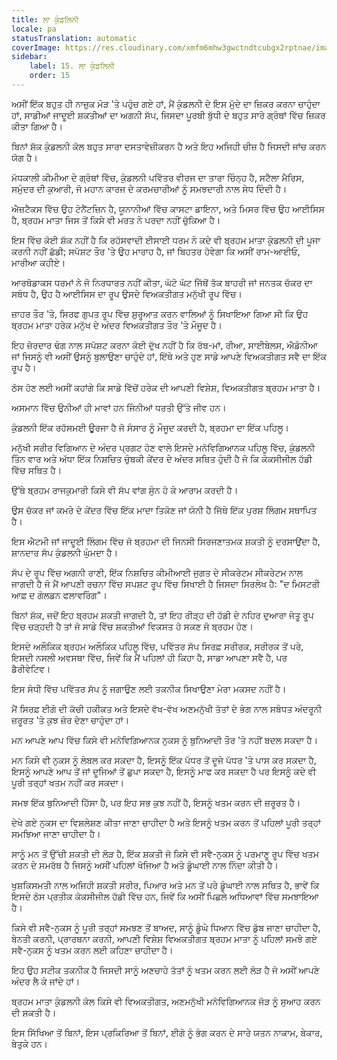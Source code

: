 ```yaml
---
title: ਲਾ ਕੁੰਡਲਿਨੀ
locale: pa
statusTranslation: automatic
coverImage: https://res.cloudinary.com/xmfm6mhw3gwctndtcubgx2rptnae/image/upload/v1741354419/small_cover_la_gran_rebelion_28716e29d2.webp
sidebar:
    label: 15. ਲਾ ਕੁੰਡਲਿਨੀ
    order: 15
---
```

ਅਸੀਂ ਇੱਕ ਬਹੁਤ ਹੀ ਨਾਜ਼ੁਕ ਮੋੜ 'ਤੇ ਪਹੁੰਚ ਗਏ ਹਾਂ, ਮੈਂ ਕੁੰਡਲਨੀ ਦੇ ਇਸ ਮੁੱਦੇ ਦਾ ਜ਼ਿਕਰ ਕਰਨਾ ਚਾਹੁੰਦਾ ਹਾਂ, ਸਾਡੀਆਂ ਜਾਦੂਈ ਸ਼ਕਤੀਆਂ ਦਾ ਅਗਨੀ ਸੱਪ, ਜਿਸਦਾ ਪੂਰਬੀ ਬੁੱਧੀ ਦੇ ਬਹੁਤ ਸਾਰੇ ਗ੍ਰੰਥਾਂ ਵਿੱਚ ਜ਼ਿਕਰ ਕੀਤਾ ਗਿਆ ਹੈ।

ਬਿਨਾਂ ਸ਼ੱਕ ਕੁੰਡਲਨੀ ਕੋਲ ਬਹੁਤ ਸਾਰਾ ਦਸਤਾਵੇਜ਼ੀਕਰਨ ਹੈ ਅਤੇ ਇਹ ਅਜਿਹੀ ਚੀਜ਼ ਹੈ ਜਿਸਦੀ ਜਾਂਚ ਕਰਨ ਯੋਗ ਹੈ।

ਮੱਧਕਾਲੀ ਕੀਮੀਆ ਦੇ ਗ੍ਰੰਥਾਂ ਵਿੱਚ, ਕੁੰਡਲਨੀ ਪਵਿੱਤਰ ਵੀਰਜ ਦਾ ਤਾਰਾ ਚਿੰਨ੍ਹ ਹੈ, ਸਟੈਲਾ ਮੈਰਿਸ, ਸਮੁੰਦਰ ਦੀ ਕੁਆਰੀ, ਜੋ ਮਹਾਨ ਕਾਰਜ ਦੇ ਕਰਮਚਾਰੀਆਂ ਨੂੰ ਸਮਝਦਾਰੀ ਨਾਲ ਸੇਧ ਦਿੰਦੀ ਹੈ।

ਐਜ਼ਟੈਕਸ ਵਿੱਚ ਉਹ ਟੋਨੈਂਟਜ਼ਿਨ ਹੈ, ਯੂਨਾਨੀਆਂ ਵਿੱਚ ਕਾਸਟਾ ਡਾਇਨਾ, ਅਤੇ ਮਿਸਰ ਵਿੱਚ ਉਹ ਆਈਸਿਸ ਹੈ, ਬ੍ਰਹਮ ਮਾਤਾ ਜਿਸ ਤੋਂ ਕਿਸੇ ਵੀ ਮਰਤ ਨੇ ਪਰਦਾ ਨਹੀਂ ਚੁੱਕਿਆ ਹੈ।

ਇਸ ਵਿੱਚ ਕੋਈ ਸ਼ੱਕ ਨਹੀਂ ਹੈ ਕਿ ਰਹੱਸਵਾਦੀ ਈਸਾਈ ਧਰਮ ਨੇ ਕਦੇ ਵੀ ਬ੍ਰਹਮ ਮਾਤਾ ਕੁੰਡਲਨੀ ਦੀ ਪੂਜਾ ਕਰਨੀ ਨਹੀਂ ਛੱਡੀ; ਸਪੱਸ਼ਟ ਤੌਰ 'ਤੇ ਉਹ ਮਾਰਾਹ ਹੈ, ਜਾਂ ਬਿਹਤਰ ਹੋਵੇਗਾ ਕਿ ਅਸੀਂ ਰਾਮ-ਆਈਓ, ਮਾਰੀਆ ਕਹੀਏ।

ਆਰਥੋਡਾਕਸ ਧਰਮਾਂ ਨੇ ਜੋ ਨਿਰਧਾਰਤ ਨਹੀਂ ਕੀਤਾ, ਘੱਟੋ ਘੱਟ ਜਿੱਥੋਂ ਤੱਕ ਬਾਹਰੀ ਜਾਂ ਜਨਤਕ ਚੱਕਰ ਦਾ ਸਬੰਧ ਹੈ, ਉਹ ਹੈ ਆਈਸਿਸ ਦਾ ਰੂਪ ਉਸਦੇ ਵਿਅਕਤੀਗਤ ਮਨੁੱਖੀ ਰੂਪ ਵਿੱਚ।

ਜ਼ਾਹਰ ਤੌਰ 'ਤੇ, ਸਿਰਫ ਗੁਪਤ ਰੂਪ ਵਿੱਚ ਸ਼ੁਰੂਆਤ ਕਰਨ ਵਾਲਿਆਂ ਨੂੰ ਸਿਖਾਇਆ ਗਿਆ ਸੀ ਕਿ ਉਹ ਬ੍ਰਹਮ ਮਾਤਾ ਹਰੇਕ ਮਨੁੱਖ ਦੇ ਅੰਦਰ ਵਿਅਕਤੀਗਤ ਤੌਰ 'ਤੇ ਮੌਜੂਦ ਹੈ।

ਇਹ ਜ਼ੋਰਦਾਰ ਢੰਗ ਨਾਲ ਸਪੱਸ਼ਟ ਕਰਨਾ ਕੋਈ ਦੁੱਖ ਨਹੀਂ ਹੈ ਕਿ ਰੱਬ-ਮਾਂ, ਰੀਆ, ਸਾਈਬੇਲਸ, ਐਡੋਨੀਆ ਜਾਂ ਜਿਸਨੂੰ ਵੀ ਅਸੀਂ ਉਸਨੂੰ ਬੁਲਾਉਣਾ ਚਾਹੁੰਦੇ ਹਾਂ, ਇੱਥੇ ਅਤੇ ਹੁਣ ਸਾਡੇ ਆਪਣੇ ਵਿਅਕਤੀਗਤ ਸਵੈ ਦਾ ਇੱਕ ਰੂਪ ਹੈ।

ਠੋਸ ਹੋਣ ਲਈ ਅਸੀਂ ਕਹਾਂਗੇ ਕਿ ਸਾਡੇ ਵਿੱਚੋਂ ਹਰੇਕ ਦੀ ਆਪਣੀ ਵਿਸ਼ੇਸ਼, ਵਿਅਕਤੀਗਤ ਬ੍ਰਹਮ ਮਾਤਾ ਹੈ।

ਅਸਮਾਨ ਵਿੱਚ ਉਨੀਆਂ ਹੀ ਮਾਵਾਂ ਹਨ ਜਿੰਨੀਆਂ ਧਰਤੀ ਉੱਤੇ ਜੀਵ ਹਨ।

ਕੁੰਡਲਨੀ ਇੱਕ ਰਹੱਸਮਈ ਊਰਜਾ ਹੈ ਜੋ ਸੰਸਾਰ ਨੂੰ ਮੌਜੂਦ ਕਰਦੀ ਹੈ, ਬ੍ਰਹਮਾ ਦਾ ਇੱਕ ਪਹਿਲੂ।

ਮਨੁੱਖੀ ਸਰੀਰ ਵਿਗਿਆਨ ਦੇ ਅੰਦਰ ਪ੍ਰਗਟ ਹੋਣ ਵਾਲੇ ਇਸਦੇ ਮਨੋਵਿਗਿਆਨਕ ਪਹਿਲੂ ਵਿੱਚ, ਕੁੰਡਲਨੀ ਤਿੰਨ ਵਾਰ ਅਤੇ ਅੱਧਾ ਇੱਕ ਨਿਸ਼ਚਿਤ ਚੁੰਬਕੀ ਕੇਂਦਰ ਦੇ ਅੰਦਰ ਸਥਿਤ ਹੁੰਦੀ ਹੈ ਜੋ ਕਿ ਕੋਕਸੀਜੀਲ ਹੱਡੀ ਵਿੱਚ ਸਥਿਤ ਹੈ।

ਉੱਥੇ ਬ੍ਰਹਮ ਰਾਜਕੁਮਾਰੀ ਕਿਸੇ ਵੀ ਸੱਪ ਵਾਂਗ ਸੁੰਨ ਹੋ ਕੇ ਆਰਾਮ ਕਰਦੀ ਹੈ।

ਉਸ ਚੱਕਰ ਜਾਂ ਕਮਰੇ ਦੇ ਕੇਂਦਰ ਵਿੱਚ ਇੱਕ ਮਾਦਾ ਤਿਕੋਣ ਜਾਂ ਯੋਨੀ ਹੈ ਜਿੱਥੇ ਇੱਕ ਪੁਰਸ਼ ਲਿੰਗਮ ਸਥਾਪਿਤ ਹੈ।

ਇਸ ਐਟਮੀ ਜਾਂ ਜਾਦੂਈ ਲਿੰਗਮ ਵਿੱਚ ਜੋ ਬ੍ਰਹਮਾ ਦੀ ਜਿਨਸੀ ਸਿਰਜਣਾਤਮਕ ਸ਼ਕਤੀ ਨੂੰ ਦਰਸਾਉਂਦਾ ਹੈ, ਸ਼ਾਨਦਾਰ ਸੱਪ ਕੁੰਡਲਨੀ ਘੁੰਮਦਾ ਹੈ।

ਸੱਪ ਦੇ ਰੂਪ ਵਿੱਚ ਅਗਨੀ ਰਾਣੀ, ਇੱਕ ਨਿਸ਼ਚਿਤ ਕੀਮੀਆਈ ਜੁਗਤ ਦੇ ਸੀਕਰੇਟਮ ਸੀਕਰੇਟਮ ਨਾਲ ਜਾਗਦੀ ਹੈ ਜੋ ਮੈਂ ਆਪਣੀ ਰਚਨਾ ਵਿੱਚ ਸਪਸ਼ਟ ਰੂਪ ਵਿੱਚ ਸਿਖਾਈ ਹੈ ਜਿਸਦਾ ਸਿਰਲੇਖ ਹੈ: "ਦ ਮਿਸਟਰੀ ਆਫ਼ ਦ ਗੋਲਡਨ ਫਲਾਵਰਿੰਗ"।

ਬਿਨਾਂ ਸ਼ੱਕ, ਜਦੋਂ ਇਹ ਬ੍ਰਹਮ ਸ਼ਕਤੀ ਜਾਗਦੀ ਹੈ, ਤਾਂ ਇਹ ਰੀੜ੍ਹ ਦੀ ਹੱਡੀ ਦੇ ਨਹਿਰ ਦੁਆਰਾ ਜੇਤੂ ਰੂਪ ਵਿੱਚ ਚੜ੍ਹਦੀ ਹੈ ਤਾਂ ਜੋ ਸਾਡੇ ਵਿੱਚ ਸ਼ਕਤੀਆਂ ਵਿਕਸਤ ਹੋ ਸਕਣ ਜੋ ਬ੍ਰਹਮ ਹੋਣ।

ਇਸਦੇ ਅਲੌਕਿਕ ਬ੍ਰਹਮ ਅਲੌਕਿਕ ਪਹਿਲੂ ਵਿੱਚ, ਪਵਿੱਤਰ ਸੱਪ ਸਿਰਫ਼ ਸਰੀਰਕ, ਸਰੀਰਕ ਤੋਂ ਪਰੇ, ਇਸਦੀ ਨਸਲੀ ਅਵਸਥਾ ਵਿੱਚ, ਜਿਵੇਂ ਕਿ ਮੈਂ ਪਹਿਲਾਂ ਹੀ ਕਿਹਾ ਹੈ, ਸਾਡਾ ਆਪਣਾ ਸਵੈ ਹੈ, ਪਰ ਡੈਰੀਵੇਟਿਵ।

ਇਸ ਸੰਧੀ ਵਿੱਚ ਪਵਿੱਤਰ ਸੱਪ ਨੂੰ ਜਗਾਉਣ ਲਈ ਤਕਨੀਕ ਸਿਖਾਉਣਾ ਮੇਰਾ ਮਕਸਦ ਨਹੀਂ ਹੈ।

ਮੈਂ ਸਿਰਫ਼ ਈਗੋ ਦੀ ਕੱਚੀ ਹਕੀਕਤ ਅਤੇ ਇਸਦੇ ਵੱਖ-ਵੱਖ ਅਣਮਨੁੱਖੀ ਤੱਤਾਂ ਦੇ ਭੰਗ ਨਾਲ ਸਬੰਧਤ ਅੰਦਰੂਨੀ ਜ਼ਰੂਰਤ 'ਤੇ ਕੁਝ ਜ਼ੋਰ ਦੇਣਾ ਚਾਹੁੰਦਾ ਹਾਂ।

ਮਨ ਆਪਣੇ ਆਪ ਵਿੱਚ ਕਿਸੇ ਵੀ ਮਨੋਵਿਗਿਆਨਕ ਨੁਕਸ ਨੂੰ ਬੁਨਿਆਦੀ ਤੌਰ 'ਤੇ ਨਹੀਂ ਬਦਲ ਸਕਦਾ ਹੈ।

ਮਨ ਕਿਸੇ ਵੀ ਨੁਕਸ ਨੂੰ ਲੇਬਲ ਕਰ ਸਕਦਾ ਹੈ, ਇਸਨੂੰ ਇੱਕ ਪੱਧਰ ਤੋਂ ਦੂਜੇ ਪੱਧਰ 'ਤੇ ਪਾਸ ਕਰ ਸਕਦਾ ਹੈ, ਇਸਨੂੰ ਆਪਣੇ ਆਪ ਤੋਂ ਜਾਂ ਦੂਜਿਆਂ ਤੋਂ ਛੁਪਾ ਸਕਦਾ ਹੈ, ਇਸਨੂੰ ਮਾਫ ਕਰ ਸਕਦਾ ਹੈ ਪਰ ਇਸਨੂੰ ਕਦੇ ਵੀ ਪੂਰੀ ਤਰ੍ਹਾਂ ਖਤਮ ਨਹੀਂ ਕਰ ਸਕਦਾ।

ਸਮਝ ਇੱਕ ਬੁਨਿਆਦੀ ਹਿੱਸਾ ਹੈ, ਪਰ ਇਹ ਸਭ ਕੁਝ ਨਹੀਂ ਹੈ, ਇਸਨੂੰ ਖਤਮ ਕਰਨ ਦੀ ਜ਼ਰੂਰਤ ਹੈ।

ਦੇਖੇ ਗਏ ਨੁਕਸ ਦਾ ਵਿਸ਼ਲੇਸ਼ਣ ਕੀਤਾ ਜਾਣਾ ਚਾਹੀਦਾ ਹੈ ਅਤੇ ਇਸਨੂੰ ਖਤਮ ਕਰਨ ਤੋਂ ਪਹਿਲਾਂ ਪੂਰੀ ਤਰ੍ਹਾਂ ਸਮਝਿਆ ਜਾਣਾ ਚਾਹੀਦਾ ਹੈ।

ਸਾਨੂੰ ਮਨ ਤੋਂ ਉੱਚੀ ਸ਼ਕਤੀ ਦੀ ਲੋੜ ਹੈ, ਇੱਕ ਸ਼ਕਤੀ ਜੋ ਕਿਸੇ ਵੀ ਸਵੈ-ਨੁਕਸ ਨੂੰ ਪਰਮਾਣੂ ਰੂਪ ਵਿੱਚ ਖਤਮ ਕਰਨ ਦੇ ਸਮਰੱਥ ਹੈ ਜਿਸਨੂੰ ਅਸੀਂ ਪਹਿਲਾਂ ਖੋਜਿਆ ਹੈ ਅਤੇ ਡੂੰਘਾਈ ਨਾਲ ਨਿੰਦਾ ਕੀਤੀ ਹੈ।

ਖੁਸ਼ਕਿਸਮਤੀ ਨਾਲ ਅਜਿਹੀ ਸ਼ਕਤੀ ਸਰੀਰ, ਪਿਆਰ ਅਤੇ ਮਨ ਤੋਂ ਪਰੇ ਡੂੰਘਾਈ ਨਾਲ ਸਥਿਤ ਹੈ, ਭਾਵੇਂ ਕਿ ਇਸਦੇ ਠੋਸ ਪ੍ਰਤੀਕ ਕੋਕਸੀਜੀਲ ਹੱਡੀ ਵਿੱਚ ਹਨ, ਜਿਵੇਂ ਕਿ ਅਸੀਂ ਪਿਛਲੇ ਅਧਿਆਵਾਂ ਵਿੱਚ ਸਮਝਾਇਆ ਹੈ।

ਕਿਸੇ ਵੀ ਸਵੈ-ਨੁਕਸ ਨੂੰ ਪੂਰੀ ਤਰ੍ਹਾਂ ਸਮਝਣ ਤੋਂ ਬਾਅਦ, ਸਾਨੂੰ ਡੂੰਘੇ ਧਿਆਨ ਵਿੱਚ ਡੁੱਬ ਜਾਣਾ ਚਾਹੀਦਾ ਹੈ, ਬੇਨਤੀ ਕਰਨੀ, ਪ੍ਰਾਰਥਨਾ ਕਰਨੀ, ਆਪਣੀ ਵਿਸ਼ੇਸ਼ ਵਿਅਕਤੀਗਤ ਬ੍ਰਹਮ ਮਾਤਾ ਨੂੰ ਪਹਿਲਾਂ ਸਮਝੇ ਗਏ ਸਵੈ-ਨੁਕਸ ਨੂੰ ਖਤਮ ਕਰਨ ਲਈ ਕਹਿਣਾ ਚਾਹੀਦਾ ਹੈ।

ਇਹ ਉਹ ਸਟੀਕ ਤਕਨੀਕ ਹੈ ਜਿਸਦੀ ਸਾਨੂੰ ਅਣਚਾਹੇ ਤੱਤਾਂ ਨੂੰ ਖਤਮ ਕਰਨ ਲਈ ਲੋੜ ਹੈ ਜੋ ਅਸੀਂ ਆਪਣੇ ਅੰਦਰ ਲੈ ਕੇ ਜਾਂਦੇ ਹਾਂ।

ਬ੍ਰਹਮ ਮਾਤਾ ਕੁੰਡਲਨੀ ਕੋਲ ਕਿਸੇ ਵੀ ਵਿਅਕਤੀਗਤ, ਅਣਮਨੁੱਖੀ ਮਨੋਵਿਗਿਆਨਕ ਜੋੜ ਨੂੰ ਸੁਆਹ ਕਰਨ ਦੀ ਸ਼ਕਤੀ ਹੈ।

ਇਸ ਸਿੱਖਿਆ ਤੋਂ ਬਿਨਾਂ, ਇਸ ਪ੍ਰਕਿਰਿਆ ਤੋਂ ਬਿਨਾਂ, ਈਗੋ ਨੂੰ ਭੰਗ ਕਰਨ ਦੇ ਸਾਰੇ ਯਤਨ ਨਾਕਾਮ, ਬੇਕਾਰ, ਬੇਤੁਕੇ ਹਨ।


